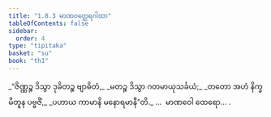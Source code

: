 ```yaml
---
title: "1.8.3 မာဏဝတ္ထေရဂါထာ"
tableOfContents: false
sidebar:
  order: 4
type: "tipitaka"
basket: "su"
book: "th1"
---
```



<DynamicBreadcrumb />

<Division number="73" book="th1">

<Paragraph number="165" type="verses" book="th1">
_“ဇိဏ္ဏဉ္စ ဒိသွာ ဒုခိတဉ္စ ဗျာဓိတံ,_  
_မတဉ္စ ဒိသွာ ဂတမာယုသင်္ခယံ;_  
_တတော အဟံ နိက္ခမိတူန ပဗ္ဗဇိံ,_  
_ပဟာယ ကာမာနိ မနောရမာနီ”တိ._  


</Paragraph>
</Division>

<Paragraph number="166" type="center" book="th1">
…  မာဏဝေါ ထေရော… .
</Paragraph>